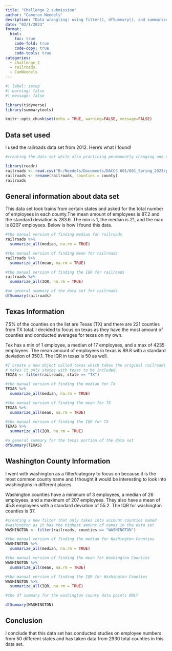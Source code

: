 ```yaml
---
title: "Challenge 2 submission"
author: "Cameron Needels"
desription: "Data wrangling: using filter(), dfSummary(), and summarise()"
date: "03/1/2023"
format:
  html:
    toc: true
    code-fold: true
    code-copy: true
    code-tools: true
categories:
  - challenge_2
  - railroads
  - CamNeedels
---
```


```r
#| label: setup
#| warning: false
#| message: false

library(tidyverse)
library(summarytools)

knitr::opts_chunk$set(echo = TRUE, warning=FALSE, message=FALSE)
```


## Data set used

I used the railroads data set from 2012. Here's what I found!

```r
#creating the data set while also practicing permanently changing one of the variable names at the top

library(readr)
railroads <- read.csv("B:/Needels/Documents/DACCS 601/601_Spring_2023/posts/_data/railroad_2012_clean_county.csv")
railroads <- rename(railroads, counties = county)
railroads
```


## General information about data set

This data set took trains from certain states and asked for the total number of employees in each county.The mean amount of employees is 87.2 and the standard deviation is 283.6. The min is 1, the median is 21, and the max is 8207 employees. Below is how I found this data. 


```r
#the manual version of finding median for railroads
railroads %>%
  summarize_all(median, na.rm = TRUE)

#the manual version of finding mean for railroads
railroads %>%
  summarize_all(mean, na.rm = TRUE)

#the manual version of finding the IQR for railroads
railroads %>%
  summarize_all(IQR, na.rm = TRUE)
```


```r
#an general summary of the data set for railroads
dfSummary(railroads)
```


## Texas Information

7.5% of the counties on the list are Texas (TX) and there are
221 counties from TX total. I decided to focus on texas as they have the most amount of counties and conducted averages for texas on my own.

Tex has a min of 1 employee, a median of 17 employees, and a max of 4235 employees. The mean amount of employees in texas is 89.8 with a standard deviation of 350.1. The IQR in texas is 50 as well.



```r
#I create a new object called texas which takes the original railroads data set and
# makes it only states with texas to be included.
TEXAS <- filter(railroads, state == "TX")

#the manual version of finding the median for TX
TEXAS %>%
  summarize_all(median, na.rm = TRUE)

#the manual version of finding the mean for TX
TEXAS %>%
  summarize_all(mean, na.rm = TRUE)

#the manual version of finding the IQR for TX
TEXAS %>%
  summarize_all(IQR, na.rm = TRUE)
```

```r
#a general summary for the texas portion of the data set
dfSummary(TEXAS)
```
## Washington County Information

I went with washington as a filter/category to focus on because it is the most common county name and I thought it would be interesting to look into washingtons in different places. 

Washington counties have a minimum of 3 employees, a median of 26 employees, and a maximum of 207 employees. They also have a mean of 45.8 employees with a standard deviation of 55.2. The IQR for washington counties is 37.

```r
#creating a new filter that only takes into account counties named
#washington as it has the highest amount of names in the data set
WASHINGTON <- filter(railroads, counties == "WASHINGTON")

#the manual version of finding the median for Washington Counties
WASHINGTON %>%
  summarize_all(median, na.rm = TRUE)

#the manual version of finding the mean for Washington Counties
WASHINGTON %>%
  summarize_all(mean, na.rm = TRUE)

#the manual version of finding the IQR for Washington Counties
WASHINGTON %>%
  summarize_all(IQR, na.rm = TRUE)
```



```r
#the df summary for the washington county data points ONLY

dfSummary(WASHINGTON)
```

## Conclusion

I conclude that this data set has conducted studies on employee
numbers from 50 different states and has taken data from 2930 total counties in this data set.







